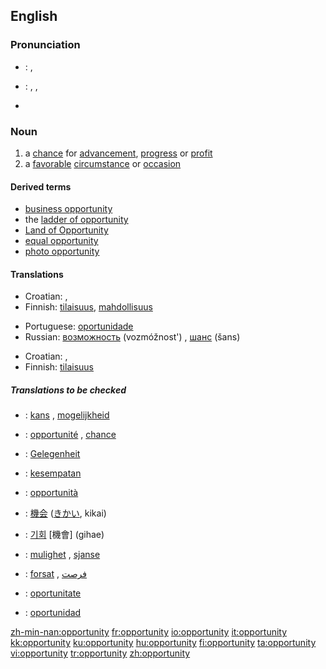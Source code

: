 {{see|Opportunity}}
==English==

{{rank|begin|wait|laughed|791|opportunity|lines|personal|due}}

===Pronunciation===
*{{italbrac|UK}}: {{IPA|/ˌɒpəˈtjuːnɪti/}}, {{SAMPA|/%Qp@"tju:nIti/}}
*{{italbrac|US}}: {{enPR|ä'pər-to͞oʹnə-tē}}, {{IPA|/ˌɑpɚˈtunəti/}}, {{SAMPA|/%Ap@`"tun@ti/}}
*{{audio|en-us-opportunity.ogg|Audio (US)}}

===Noun===
{{en-noun|pl=opportunities}}

# a [[chance]] for [[advancement]], [[progress]] or [[profit]]
# a [[favorable]] [[circumstance]] or [[occasion]]

====Derived terms====
*[[business opportunity]]
*the [[ladder of opportunity]]
*[[Land of Opportunity]]
*[[equal opportunity]]
*[[photo opportunity]]

====Translations====
{{trans-top|chance for advancement, progress or profit}}
*Croatian: {{t|hr|prilika|f}}, {{t|hr|prigoda|f}}
*Finnish: [[tilaisuus]], [[mahdollisuus]]
{{trans-mid}}
*Portuguese: [[oportunidade]] {{f}}
*Russian: [[возможность]] (vozmóžnost') {{f}}, [[шанс]] (šans) {{m}}
{{trans-bottom}}

{{trans-top|favorable circumstance or occasion}}
*Croatian: {{t|hr|prilika|f}}, {{t|hr|prigoda|f}}
*Finnish: [[tilaisuus]]
{{trans-mid}}
{{trans-bottom}}

=====Translations to be checked=====
{{checktrans}}
*{{ttbc|Dutch}}: [[kans]] {{f}}, [[mogelijkheid]] {{f}}
*{{ttbc|French}}: [[opportunité]] {{f}}, [[chance#French|chance]] {{f}}
*{{ttbc|German}}: [[Gelegenheit]] {{f}}
*{{ttbc|Indonesian}}: [[sempat|kesempatan]]
*{{ttbc|Italian}}: [[opportunità]] {{f}}
*{{ttbc|Japanese}}: [[機会]] ([[きかい]], kikai)
*{{ttbc|Korean}}: [[기회]] [機會] (gihae)
*{{ttbc|Norwegian}}: [[mulighet]] {{f}}, [[sjanse]] {{f}}
*{{ttbc|Persian}}: [[forsat]] {{f}}, [[فرصت]] {{f}}
*{{ttbc|Romanian}}: [[oportunitate]] {{f}}
*{{ttbc|Spanish}}: [[oportunidad]] {{f}}

[[zh-min-nan:opportunity]]
[[fr:opportunity]]
[[io:opportunity]]
[[it:opportunity]]
[[kk:opportunity]]
[[ku:opportunity]]
[[hu:opportunity]]
[[fi:opportunity]]
[[ta:opportunity]]
[[vi:opportunity]]
[[tr:opportunity]]
[[zh:opportunity]]